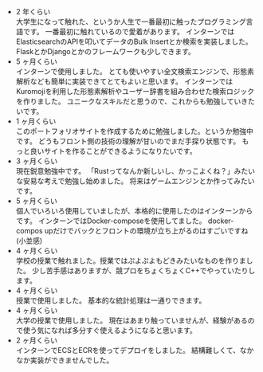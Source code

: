 
- <Card id='python'>
    <a>2 年くらい</a>
    <br />
    大学生になって触れた、というか人生で一番最初に触ったプログラミング言語です。
    一番最初に触れているので愛着があります。
    インターンではElasticsearchのAPIを叩いてデータのBulk Insertとか検索を実装しました。
    FlaskとかDjangoとかのフレームワークも少しできます。
  </Card>
- <Card id='elasticsearch'>
  <a>5 ヶ月くらい</a>
    <br />
    インターンで使用しました。
    とても使いやすい全文検索エンジンで、形態素解析なども簡単に実装できてとてもよいと思います。
    インターンではKuromojiを利用した形態素解析やユーザー辞書を組み合わせた検索ロジックを作りました。
    ユニークなスキルだと思うので、これからも勉強していきたいです。
  </Card>
- <Card id='react'>
    <a>1 ヶ月くらい</a>
    <br />
    このポートフォリオサイトを作成するために勉強しました。というか勉強中です。
    どうもフロント側の技術の理解が甘いのでまだ手探り状態です。
    もっと良いサイトを作ることができるようになりたいです。  
  </Card>
- <Card id='rust'>
    <a>3 ヶ月くらい</a>
    <br />
    現在鋭意勉強中です。
    「Rustってなんか新しいし、かっこよくね？」みたいな安易な考えで勉強し始めました。
    将来はゲームエンジンとか作ってみたいです。
  </Card>
- <Card id='docker'>
    <a>5 ヶ月くらい</a>
    <br />
    個人でいろいろ使用していましたが、本格的に使用したのはインターンからです。
    インターンではDocker-composeを使用してました。
    docker-compos upだけでバックとフロントの環境が立ち上がるのはすごいですね(小並感)
  </Card>
- <Card id='cpp'>
    <a>4 ヶ月くらい</a>
    <br />
    学校の授業で触れました。授業ではぷよぷよもどきみたいなものを作りました。
    少し苦手感はありますが、競プロをちょくちょくC++でやっていたりします。
  </Card>
- <Card id='r'>
    <a>4 ヶ月くらい</a>
    <br />
    授業で使用しました。
    基本的な統計処理は一通りできます。
  </Card>
- <Card id='ruby'>
    <a>4 ヶ月くらい</a>
    <br />
    大学の授業で使用しました。 現在はあまり触っていませんが、経験があるので使う気になれば多分すぐ使えるようになると思います。
  </Card>
- <Card id='aws'>
    <a>2 ヶ月くらい</a>
    <br />
    インターンでECSとECRを使ってデプロイをしました。
    結構難しくて、なかなか実装ができませんでした。
  </Card>